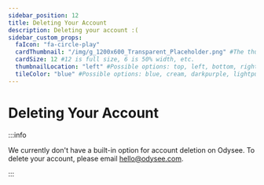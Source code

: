 ---
sidebar_position: 12
title: Deleting Your Account
description: Deleting your account :(
sidebar_custom_props:
  faIcon: "fa-circle-play"
  cardThumbnail: "/img/g_1200x600_Transparent_Placeholder.png" #The thumbnail on the category card.
  cardSize: 12 #12 is full size, 6 is 50% width, etc.
  thumbnailLocation: "left" #Possible options: top, left, bottom, right, none
  tileColor: "blue" #Possible options: blue, cream, darkpurple, lightpurple, mauve, orange, pink, none
---

# Deleting Your Account

:::info

We currently don't have a built-in option for account deletion on Odysee. To delete your account, please email hello@odysee.com.

:::
